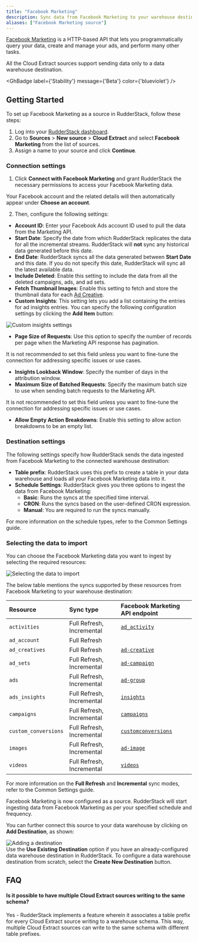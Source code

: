 ```yaml
---
title: "Facebook Marketing"
description: Sync data from Facebook Marketing to your warehouse destination via RudderStack.
aliases: ["Facebook Marketing source"]
---
```


[Facebook Marketing](https://developers.facebook.com/docs/marketing-apis/overview) is a HTTP-based API that lets you programmatically query your data, create and manage your ads, and perform many other tasks.

<div class="warningBlock">
All the Cloud Extract sources support sending data only to a <Link to="/destinations/warehouse-destinations/">data warehouse destination</Link>.
</div>

<GhBadge
  label={'Stability'}
  message={'Beta'}
  color={'blueviolet'}
/>

## Getting Started

To set up Facebook Marketing as a source in RudderStack, follow these steps:

1. Log into your [RudderStack dashboard](https://app.rudderstack.com/).
2. Go to **Sources** > **New source** > **Cloud Extract** and select **Facebook Marketing** from the list of sources.
3. Assign a name to your source and click **Continue**.

### Connection settings

1. Click **Connect with Facebook Marketing** and grant RudderStack the necessary permissions to access your Facebook Marketing data.

<div class="infoBlock">
Your Facebook account and the related details will then automatically appear under <strong>Choose an account</strong>.
</div>

2. Then, configure the following settings:

- **Account ID**: Enter your Facebook Ads account ID used to pull the data from the Marketing API.
- **Start Date**: Specify the date from which RudderStack replicates the data for all the incremental streams. RudderStack will **not** sync any historical data generated before this date.
- **End Date**: RudderStack syncs all the data generated between **Start Date** and this date. If you do not specify this date, RudderStack will sync all the latest available data.
- **Include Deleted**: Enable this setting to include the data from all the deleted campaigns, ads, and ad sets.
- **Fetch Thumbnail Images**: Enable this setting to fetch and store the thumbnail data for each [Ad Creative](https://developers.facebook.com/docs/marketing-api/creative/).
- **Custom Insights**: This setting lets you add a list containing the entries for ad insights entries. You can specify the following configuration settings by clicking the **Add Item** button:

<img src="../../assets/cloud-extract-sources/fb-marketing-custom-insights.png" alt="Custom insights settings" />

- **Page Size of Requests**: Use this option to specify the number of records per page when the Marketing API response has pagination.

<div class="warningBlock">
It is not recommended to set this field unless you want to fine-tune the connection for addressing specific issues or use cases.
</div>

- **Insights Lookback Window**: Specify the number of days in the attribution window.
- **Maximum Size of Batched Requests**: Specify the maximum batch size to use when sending batch requests to the Marketing API.

<div class="warningBlock">
It is not recommended to set this field unless you want to fine-tune the connection for addressing specific issues or use cases.
</div>

- **Allow Empty Action Breakdowns**: Enable this setting to allow action breakdowns to be an empty list.

### Destination settings

The following settings specify how RudderStack sends the data ingested from Facebook Marketing to the connected warehouse destination:

- **Table prefix**: RudderStack uses this prefix to create a table in your data warehouse and loads all your Facebook Marketing data into it.
- **Schedule Settings**: RudderStack gives you three options to ingest the data from Facebook Marketing:
    - **Basic**: Runs the syncs at the specified time interval. 
    - **CRON**: Runs the syncs based on the user-defined CRON expression.
    - **Manual**: You are required to run the syncs manually.

<div class="infoBlock">
For more information on the schedule types, refer to the <Link to="/sources/extract/common-settings/">Common Settings</Link> guide.
</div>

### Selecting the data to import

You can choose the Facebook Marketing data you want to ingest by selecting the required resources:

<img src="../../assets/cloud-extract-sources/fb-marketing-resources.png" alt="Selecting the data to import" />

The below table mentions the syncs supported by these resources from Facebook Marketing to your warehouse destination:  

| Resource | Sync type | Facebook Marketing API endpoint |
| :---| :--- | :--- |
| `activities` | Full Refresh, Incremental | [`ad_activity`](https://developers.facebook.com/docs/marketing-api/reference/ad-activity) |
| `ad_account` |  Full Refresh |  |
| `ad_creatives` | Full Refresh | [`ad-creative`](https://developers.facebook.com/docs/marketing-api/reference/ad-creative) |
| `ad_sets` | Full Refresh, Incremental | [`ad-campaign`](https://developers.facebook.com/docs/marketing-api/reference/ad-campaign) |
| `ads` |  Full Refresh, Incremental | [`ad-group`](https://developers.facebook.com/docs/marketing-api/reference/adgroup) |
| `ads_insights` | Full Refresh, Incremental | [`insights`](https://developers.facebook.com/docs/marketing-api/reference/adgroup/insights/) |
| `campaigns` | Full Refresh, Incremental |  [`campaigns`](https://developers.facebook.com/docs/marketing-api/reference/ad-account/campaigns/) |
| `custom_conversions` | Full Refresh, Incremental | [`customconversions`](https://developers.facebook.com/docs/marketing-api/reference/custom-conversion) |
| `images` | Full Refresh, Incremental | [`ad-image`](https://developers.facebook.com/docs/marketing-api/reference/ad-image) |
| `videos` | Full Refresh, Incremental |  [`videos`](https://developers.facebook.com/docs/graph-api/reference/video/video_insights/) |

<div class="infoBlock">
For more information on the <strong>Full Refresh</strong> and <strong>Incremental</strong> sync modes, refer to the <Link to="/sources/extract/common-settings/#sync-modes">Common Settings</Link> guide.
</div>

Facebook Marketing is now configured as a source. RudderStack will start ingesting data from Facebook Marketing as per your specified schedule and frequency.

You can further connect this source to your data warehouse by clicking on **Add Destination**, as shown:

<img src="../../assets/cloud-extract-sources/add-destination.png" alt="Adding a destination" />

<div class="successBlock">
Use the <strong>Use Existing Destination</strong> option if you have an already-configured data warehouse destination in RudderStack. To configure a data warehouse destination from scratch, select the <strong>Create New Destination</strong> button.
</div>

## FAQ

#### Is it possible to have multiple Cloud Extract sources writing to the same schema?

Yes - RudderStack implements a feature wherein it associates a table prefix for every Cloud Extract source writing to a warehouse schema. This way, multiple Cloud Extract sources can write to the same schema with different table prefixes.